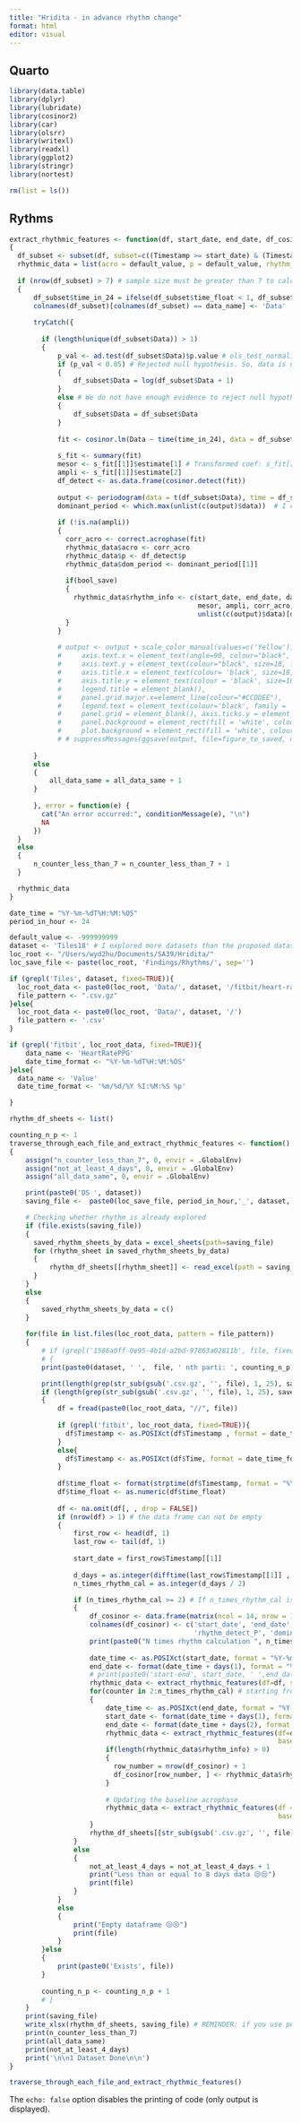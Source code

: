 ```yaml
---
title: "Hridita - in advance rhythm change"
format: html
editor: visual
---
```


## Quarto

```r
library(data.table)
library(dplyr)
library(lubridate)
library(cosinor2)
library(car)
library(olsrr)
library(writexl)
library(readxl)
library(ggplot2)
library(stringr)
library(nortest)

rm(list = ls())
```

## Rythms

```r

extract_rhythmic_features <- function(df, start_date, end_date, df_cosinor, bool_save, file_name, baseline_acro, baseline_p, baseline_dom_period, data_name) 
{
  df_subset <- subset(df, subset=c((Timestamp >= start_date) & (Timestamp < end_date))) # it will become [start date, end_date)
  rhythmic_data = list(acro = default_value, p = default_value, rhythm_info = c(), dom_period = default_value)
  
  if (nrow(df_subset) > 7) # sample size must be greater than 7 to calculate the normality as per the req. of ad.test()
  {
      df_subset$time_in_24 = ifelse(df_subset$time_float < 1, df_subset$time_float+24, df_subset$time_float)
      colnames(df_subset)[colnames(df_subset) == data_name] <- 'Data'
      
      tryCatch({
            
        if (length(unique(df_subset$Data)) > 1)
        {
            p_val <- ad.test(df_subset$Data)$p.value # ols_test_normality(my_model)[[1]][2] # [[1]][2] presents p value of Kolmogorov-Smirnov as I checked manually by this dataset and also by cars dataset
            if (p_val < 0.05) # Rejected null hypothesis. So, data is not normally distributed :).
            {
                df_subset$Data = log(df_subset$Data + 1)
            }
            else # We do not have enough evidence to reject null hypothesis and data is normally distributed :(
            {
                df_subset$Data = df_subset$Data
            }
            
            fit <- cosinor.lm(Data ~ time(time_in_24), data = df_subset, period = period_in_hour)
    
            s_fit <- summary(fit)
            mesor <- s_fit[[1]]$estimate[1] # Transformed coef: s_fit[[1]]; estimate column; s_fit[[1]]['estimate'][[1]] returns the values in the estimate column; [1] value is the intercept as I found through investigation
            ampli <- s_fit[[1]]$estimate[2]
            df_detect <- as.data.frame(cosinor.detect(fit))
    
            output <- periodogram(data = t(df_subset$Data), time = df_subset$time_in_24, periods=1:24) # WARNING: why do we need to do the transpose operation t() here?
            dominant_period <- which.max(unlist(c(output)$data))  # I checked it manually. MAJOR REMINDER: If you use the all periods (which is by default) given through (sheet_data$time_in_24), this will not work since the number of periods will be more 24 and indecies will not present the actual index
            
            if (!is.na(ampli))
            {
              corr_acro <- correct.acrophase(fit)
              rhythmic_data$acro <- corr_acro
              rhythmic_data$p <- df_detect$p
              rhythmic_data$dom_period <- dominant_period[[1]]
              
              if(bool_save)
              {
                rhythmic_data$rhythm_info <- c(start_date, end_date, data_name, gsub('-', '', gsub(".csv.gz", '', file_name)),
                                               mesor, ampli, corr_acro, df_detect$F, df_detect$p, dominant_period[[1]],
                                               unlist(c(output)$data)[dominant_period][[1]], baseline_acro, baseline_p, baseline_dom_period)
              }
            }
            
            # output <- output + scale_color_manual(values=c('Yellow')) + theme(
            #     axis.text.x = element_text(angle=90, colour="black", size=18, family='Times New Roman'),
            #     axis.text.y = element_text(colour="black", size=18, family='Times New Roman'),
            #     axis.title.x = element_text(colour= 'black', size=18, family='Times New Roman'),
            #     axis.title.y = element_text(colour = 'black', size=18, family='Times New Roman'),
            #     legend.title = element_blank(),
            #     panel.grid.major.x=element_line(colour="#CCDDEE"),
            #     legend.text = element_text(colour='black', family = 'Times New Roman', size=22),
            #     panel.grid = element_blank(), axis.ticks.y = element_line(),
            #     panel.background = element_rect(fill = 'white', colour = 'white'),
            #     plot.background = element_rect(fill = 'white', colour = 'white'))
            # # suppressMessages(ggsave(output, file=figure_to_saved, dpi=700))
            
      }
      else
      {
          all_data_same = all_data_same + 1
      }
        
      }, error = function(e) {
        cat("An error occurred:", conditionMessage(e), "\n")
        NA
      })
  }
  else
  {
      n_counter_less_than_7 = n_counter_less_than_7 + 1
  }

  rhythmic_data
}
```

```r
date_time = "%Y-%m-%dT%H:%M:%OS"
period_in_hour <- 24

default_value <- -999999999
dataset <- 'Tiles18' # I explored more datasets than the proposed datasets to understand the robustness of the proposed approach. 'Breast Cancer Dataset'  # 'Tiles18'
loc_root <- "/Users/wyd2hu/Documents/SA39/Hridita/"
loc_save_file <- paste(loc_root, 'Findings/Rhythms/', sep='')

if (grepl('Tiles', dataset, fixed=TRUE)){
  loc_root_data <- paste0(loc_root, 'Data/', dataset, '/fitbit/heart-rate/')
  file_pattern <- ".csv.gz"
}else{
  loc_root_data <- paste0(loc_root, 'Data/', dataset, '/')
  file_pattern <- '.csv'
}

if (grepl('fitbit', loc_root_data, fixed=TRUE)){
    data_name <- 'HeartRatePPG'
    date_time_format <- "%Y-%m-%dT%H:%M:%OS"
}else{
  data_name <- 'Value'
  date_time_format <- '%m/%d/%Y %I:%M:%S %p'

}

rhythm_df_sheets <- list()

counting_n_p <- 1
traverse_through_each_file_and_extract_rhythmic_features <- function() 
{
    assign("n_counter_less_than_7", 0, envir = .GlobalEnv)
    assign("not_at_least_4_days", 0, envir = .GlobalEnv)
    assign("all_data_same", 0, envir = .GlobalEnv)

    print(paste0('DS ', dataset))
    saving_file <-  paste0(loc_save_file, period_in_hour,'_', dataset, '_', data_name,'.xlsx')

    # Checking whether rhythm is already explored
    if (file.exists(saving_file))
    {
      saved_rhythm_sheets_by_data = excel_sheets(path=saving_file)
      for (rhythm_sheet in saved_rhythm_sheets_by_data)
      {
          rhythm_df_sheets[[rhythm_sheet]] <- read_excel(path = saving_file, sheet = rhythm_sheet)
      }
    }
    else
    {
        saved_rhythm_sheets_by_data = c()
    }
    
    for(file in list.files(loc_root_data, pattern = file_pattern))
    {
        # if (grepl('1586a0ff-0e95-4b1d-a2bd-97863a02811b', file, fixed=TRUE))
        # {
        print(paste0(dataset, ' ',  file, ' nth parti: ', counting_n_p))

        print(length(grep(str_sub(gsub('.csv.gz', '', file), 1, 25), saved_rhythm_sheets_by_data)))
        if (length(grep(str_sub(gsub('.csv.gz', '', file), 1, 25), saved_rhythm_sheets_by_data)) == 0)
        {
            df = fread(paste0(loc_root_data, "//", file))
            
            if (grepl('fitbit', loc_root_data, fixed=TRUE)){
              df$Timestamp <- as.POSIXct(df$Timestamp , format = date_time_format)
            }
            else{
              df$Timestamp <- as.POSIXct(df$Time, format = date_time_format)
            }
            
            df$time_float <- format(strptime(df$Timestamp, format = "%Y-%m-%d %H:%M:%OS"), format = "%H.%M")
            df$time_float <- as.numeric(df$time_float)
            
            df <- na.omit(df[, , drop = FALSE])
            if (nrow(df) > 1) # the data frame can not be empty
            {
                first_row <- head(df, 1)
                last_row <- tail(df, 1)
                
                start_date = first_row$Timestamp[[1]]
                
                d_days = as.integer(difftime(last_row$Timestamp[[1]] , start_date, units = "days"))
                n_times_rhythm_cal = as.integer(d_days / 2)

                if (n_times_rhythm_cal >= 2) # If n_times_rhythm_cal is 2, it will mean that there are data of at least 4 days. Thus, we will be able to use 2 days for baseline and the following 2 days as the window for rhythm change calculation.
                {
                    df_cosinor <- data.frame(matrix(ncol = 14, nrow = 1))
                    colnames(df_cosinor) <- c('start_date', 'end_date', 'data_name', 'p_id', 'mesor', 'amplitude', 'correct_acrophase', 'rhythm_detect_F_ratio', 
                                              'rhythm_detect_P', 'dominant_period', 'coef_determination',  'baseline_acro', 'baseline_p', 'baseline_dom_period')
                    print(paste0("N times rhythm calculation ", n_times_rhythm_cal))
                    
                    date_time <- as.POSIXct(start_date, format = "%Y-%m-%d %H:%M:%OS")
                    end_date <- format(date_time + days(1), format = "%Y-%m-%d %H:%M:%OS") # adding 1 day along with the start date so that the total becomes 2 days
                    # print(paste0('start-end', start_date, ' ',end_date))
                    rhythmic_data <- extract_rhythmic_features(df=df, start_date = start_date, end_date = end_date, df_cosinor= df_cosinor, bool_save = FALSE, file_name = file, baseline_acro = default_value, baseline_p = default_value, baseline_dom_period = default_value, data_name = data_name)
                    for(counter in 2:n_times_rhythm_cal) # starting from 2 since first 2 days has already been used for baseline
                    {
                        date_time <- as.POSIXct(end_date, format = "%Y-%m-%d %H:%M:%OS")
                        start_date <- format(date_time + days(1), format = "%Y-%m-%d %H:%M:%OS") # 1 day after the (last) end date should be the start date
                        end_date <- format(date_time + days(2), format = "%Y-%m-%d %H:%M:%OS") # 2 days after the (last) end date should be the end date. Then, the difference will be 2 days.
                        rhythmic_data <- extract_rhythmic_features(df=df, start_date = start_date, end_date = end_date, df_cosinor = df_cosinor, bool_save = TRUE, file_name = file, 
                                                                   baseline_acro = rhythmic_data$acro, baseline_p = rhythmic_data$p, baseline_dom_period = rhythmic_data$dom_period, data_name=data_name)
                        if(length(rhythmic_data$rhythm_info) > 0)
                        {
                          row_number = nrow(df_cosinor) + 1
                          df_cosinor[row_number, ] <- rhythmic_data$rhythm_info
                        }
                        
                        # Updating the baseline acrophase
                        rhythmic_data <- extract_rhythmic_features(df = df, start_date = first_row$Timestamp[[1]], end_date = end_date, df_cosinor= df_cosinor, bool_save = FALSE, file_name = file,
                                                                   baseline_acro = default_value, baseline_p = default_value, baseline_dom_period = default_value, data_name = data_name)
                    }
                    rhythm_df_sheets[[str_sub(gsub('.csv.gz', '', file), 1, 25)]] <- df_cosinor
                }
                else
                {
                    not_at_least_4_days = not_at_least_4_days + 1
                    print("Less than or equal to 8 days data 😒😒")
                    print(file)
                }
            }
            else
            {
                print("Empty dataframe 😒😒")
                print(file)
            }
        }else
        {
            print(paste0('Exists', file))
        }
        
        counting_n_p <- counting_n_p + 1
        # }
    }
    print(saving_file)
    write_xlsx(rhythm_df_sheets, saving_file) # REMINDER: if you use personalized dominant period, change period_in_hour
    print(n_counter_less_than_7)
    print(all_data_same)
    print(not_at_least_4_days)
    print('\n\n1 Dataset Done\n\n')
}

traverse_through_each_file_and_extract_rhythmic_features()
```

The `echo: false` option disables the printing of code (only output is displayed).
